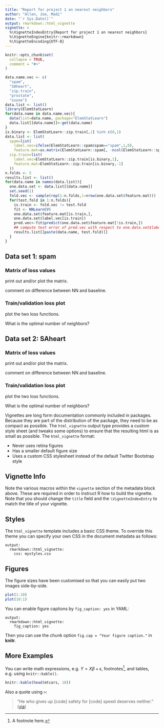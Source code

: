 ```yaml
---
title: "Report for project 1 on nearest neighbors"
author: "Allen, Joe, Madi"
date: "`r Sys.Date()`"
output: rmarkdown::html_vignette
vignette: >
  %\VignetteIndexEntry{Report for project 1 on nearest neighbors}
  %\VignetteEngine{knitr::rmarkdown}
  %\VignetteEncoding{UTF-8}
---
```


```r
knitr::opts_chunk$set(
  collapse = TRUE,
  comment = "#>"
)
```

```r
data.name.vec <- c(
  "spam",
  "SAheart",
  "zip.train",
  "prostate",
  "ozone")
data.list <- list()
library(ElemStatLearn)
for(data.name in data.name.vec){
  data(list=data.name, package="ElemStatLearn")
  data.list[[data.name]]<-get(data.name)
}
is.binary <- ElemStatLearn::zip.train[,1] %in% c(0,1)
data.list <- list(
  spam=list(
    label.vec=ifelse(ElemStatLearn::spam$spam=="spam",1,0),
    feature.mat=as.matrix(ElemStatLearn::spam[, -ncol(ElemStatLearn::spam)])),
  zip.train=list(
    label.vec=ElemStatLearn::zip.train[is.binary,1],
    feature.mat=ElemStatLearn::zip.train[is.binary,-1]
  ))
n.folds <- 5
results.list <- list()
for(data.name in names(data.list)){
  one.data.set <- data.list[[data.name]]
  set.seed(1)
  fold.vec <- sample(rep(1:n.folds,l=nrow(one.data.set$feature.mat)))
  for(test.fold in 1:n.folds){
    is.train <- fold.vec != test.fold
    fit <- NNLearnCV(
    one.data.set$feature.mat[is.train,],
    one.data.set$label.vec[is.train])
    pred.vec<-fit$predict(one.data.set$feature.mat[!is.train,])
    ## compute test error of pred.vec with respect to one.data.set$label.vec[!is.train]
    results.list[[paste(data.name, test.fold)]]
  }
}

```
## Data set 1: spam

### Matrix of loss values

print out and/or plot the matrix.

comment on difference between NN and baseline.

### Train/validation loss plot

plot the two loss functions.

What is the optimal number of neighbors?

## Data set 2: SAheart

### Matrix of loss values

print out and/or plot the matrix.

comment on difference between NN and baseline.

### Train/validation loss plot

plot the two loss functions.

What is the optimal number of neighbors?


Vignettes are long form documentation commonly included in packages. Because they are part of the distribution of the package, they need to be as compact as possible. The `html_vignette` output type provides a custom style sheet (and tweaks some options) to ensure that the resulting html is as small as possible. The `html_vignette` format:

- Never uses retina figures
- Has a smaller default figure size
- Uses a custom CSS stylesheet instead of the default Twitter Bootstrap style

## Vignette Info

Note the various macros within the `vignette` section of the metadata block above. These are required in order to instruct R how to build the vignette. Note that you should change the `title` field and the `\VignetteIndexEntry` to match the title of your vignette.

## Styles

The `html_vignette` template includes a basic CSS theme. To override this theme you can specify your own CSS in the document metadata as follows:

    output: 
      rmarkdown::html_vignette:
        css: mystyles.css

## Figures

The figure sizes have been customised so that you can easily put two images side-by-side. 

```r
plot(1:10)
plot(10:1)
```

You can enable figure captions by `fig_caption: yes` in YAML:

    output:
      rmarkdown::html_vignette:
        fig_caption: yes

Then you can use the chunk option `fig.cap = "Your figure caption."` in **knitr**.

## More Examples

You can write math expressions, e.g. $Y = X\beta + \epsilon$, footnotes^[A footnote here.], and tables, e.g. using `knitr::kable()`.

```r
knitr::kable(head(mtcars, 10))
```

Also a quote using `>`:

> "He who gives up [code] safety for [code] speed deserves neither."
([via](https://twitter.com/hadleywickham/status/504368538874703872))
